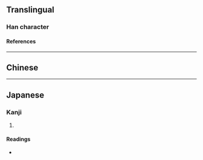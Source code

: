 {{character info}}
==Translingual==

===Han character===
{{Han char|rn=32|rad=土|as=05|sn=8|four=|canj=GOK,XXGOK|ids=⿰土矢}}

====References====
{{Han ref|kx=0227.150|dkj=05011|dj=0463.010|hdz=10432.060|uh=5781}}

----

==Chinese==
{{zh-see|雉|v|unit of area of a city wall}}

----

==Japanese==

===Kanji===
{{ja-kanji|grade=|rs=土05}}

# {{rfdef|ja|sort=土05}}

====Readings====
* {{ja-readings|on=[[ち]] (chi), [[じ]] (ji)|kun=}}
